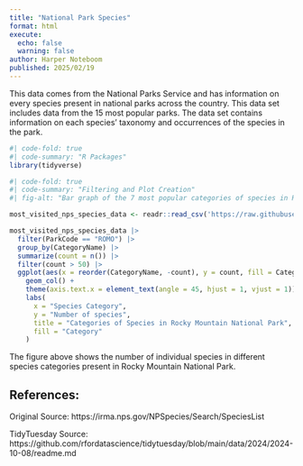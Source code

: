 ```yaml
---
title: "National Park Species"
format: html
execute:
  echo: false
  warning: false
author: Harper Noteboom
published: 2025/02/19
---
```


This data comes from the National Parks Service and has information on every species present in national parks across the country. This data set includes data from the 15 most popular parks. The data set contains information on each species' taxonomy and occurrences of the species in the park.

```r
#| code-fold: true
#| code-summary: "R Packages"
library(tidyverse)
```

```r

#| code-fold: true
#| code-summary: "Filtering and Plot Creation"
#| fig-alt: "Bar graph of the 7 most popular categories of species in Rocky Mountain national park. The x axis has categories of species, in order of highest to lowest number of species : Vasular Plants, Insects, Non-Vascular Plants, Fungi, Birds, Chromista and Mammal. The y axis has number of species and a range from 0 to 1200. There are significantly more species of Vasular Plants than any other category."

most_visited_nps_species_data <- readr::read_csv('https://raw.githubusercontent.com/rfordatascience/tidytuesday/main/data/2024/2024-10-08/most_visited_nps_species_data.csv', show_col_types = FALSE)

most_visited_nps_species_data |> 
  filter(ParkCode == "ROMO") |> 
  group_by(CategoryName) |> 
  summarize(count = n()) |> 
  filter(count > 50) |> 
  ggplot(aes(x = reorder(CategoryName, -count), y = count, fill = CategoryName)) + 
    geom_col() + 
    theme(axis.text.x = element_text(angle = 45, hjust = 1, vjust = 1))+
    labs(
      x = "Species Category", 
      y = "Number of species",
      title = "Categories of Species in Rocky Mountain National Park",
      fill = "Category"
    )

```

The figure above shows the number of individual species in different species categories present in Rocky Mountain National Park.

## References:

Original Source: https://irma.nps.gov/NPSpecies/Search/SpeciesList

TidyTuesday Source: https://github.com/rfordatascience/tidytuesday/blob/main/data/2024/2024-10-08/readme.md
